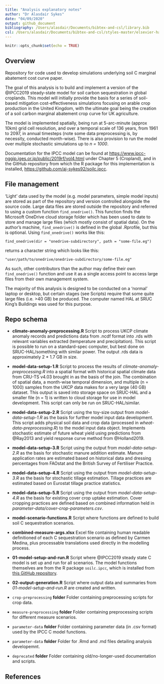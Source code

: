 ```yaml
---
title: "Analysis explanatory notes"
author: "Dr Alasdair Sykes"
date: "04/09/2020"
output: github_document
bibliography: /Users/alasdair/Documents/bibtex-and-csl/library.bib
csl: /Users/alasdair/Documents/bibtex-and-csl/styles-master/elsevier-harvard2.csl
---
```


```r
knitr::opts_chunk$set(echo = TRUE)
```

## Overview

Repository for code used to develop simulations underlying soil C marginal abatement cost curve paper.

The goal of this analysis is to build and implement a version of the @IPCC2019 steady-state model for soil carbon sequestration in global croplands. This model will initially provide the basis for a series of soil-based mitigation cost-effectiveness simulations focusing on arable crop production in the United Kingdom, with the ultimate goal being the creation of a soil carbon marginal abatement crop curve for UK agriculture.

The model is implemented spatially, being run at 5-arc-minute (approx 10km) grid cell resolution, and over a temporal scale of 136 years, from 1961 to 2097, in annual timesteps (note some data preprocessing is, by necessity, conducted month-wise). There is also provision to run the model over multiple stochastic simulations up to *n = 1000*.

Documentation for the IPCC model can be found at <https://www.ipcc-nggip.iges.or.jp/public/2019rf/vol4.html> under Chapter 5 (Cropland), and in the GitHub repository from which the R package for this implementation is installed, <https://github.com/aj-sykes92/soilc.ipcc>.

## File management

'Light' data used by the model (e.g. model parameters, simple model inputs) are stored as part of the repository and version controlled alongside the source code. Large data files are stored outside the repository and referred to using a custom function `find_onedrive()`. This function finds the Microsoft OneDrive cloud storage folder which has been used to date to store and manage large files (which mostly consist of spatial data). On the author's machine, `find_onedrive()` is defined in the global .Rprofile, but this is optional. Using `find_onedrive()` works like this:

`find_onedrive(dir = "onedrive-subdirectory", path = "some-file.eg")`

returns a character string which looks like this:

`"user/path/to/onedrive/onedrive-subdirectory/some-file.eg"`

As such, other contributors than the author may define their own `find_onedrive()` function and use it as a single access point to access large files from their own management system.

The majority of this analysis is designed to be conducted on a 'normal' laptop or desktop, but certain stages (see Scripts) require that some quite large files (i.e. >40 GB) be produced. The computer named HAL at SRUC King's Buildings was used for this purpose.

## Repo schema

* **climate-anomaly-preprocessing.R** Script to process UKCP climate anomaly records and predictions data from .ncdf format into .rds with relevant variables extracted (temperature and precipitation). This script is possible to run on a standard-spec computer, but best done on SRUC-HAL/something with similar power. The output .rds data is approximately 2 * 1.7 GB in size.

* **model-data-setup-1.R** Script to process the results of *climate-anomaly-preprocessing.R* into a spatial format with historical spatial climate data from CRU-TS v4.03 brought in as the basis of the join. The combination of spatial data, a month-wise temporal dimension, and multiple (n = 1000) samples from the UKCP data makes for a very large (40 GB) dataset. This output is saved into storage space on SRUC-HAL and a smaller file (n = 1) is written to cloud storage for use in model development. This script can only be run on SRUC-HAL/similar.

* **model-data-setup-2.R** Script using the toy-size output from *model-data-setup-1.R* as the basis for further model input data development. This script adds physical soil data and crop data (processed in *wheat-data-preprocessing.R*) to the model input data object. Implements stochastic estimate of future wheat yield using predictions from @Ray2013 and yield response curve method from @Holland2019.

* **model-data-setup-3.R** Script using the output from *model-data-setup-2.R* as the basis for stochastic manure addition estimate. Manure application rates are estimated based on historical data and dressing percentages from FAOstat and the British Survey of Fertiliser Practice.

* **model-data-setup-4.R** Script using the output from *model-data-setup-3.R* as the basis for stochastic tillage estimation. Tillage practices are estimated based on Eurostat tillage practice statistics.

* **model-data-setup-5.R** Script using the output from *model-data-setup-4.R* as the basis for existing cover crop uptake estimation. Cover cropping practices are defined based on combined information held in *parameter-data/cover-crop-parameters.csv*.

* **model-scenario-functions.R** Script where functions are defined to build soil C sequestration scenarios.

* **combined-measure-args.xlsx** Excel file containing human readable definitioned of each C sequestration scenario as defined by Carmen Medina, plus processable translations used directly in the modelling process.

* **01-model-setup-and-run.R** Script where @IPCC2019 steady state C model is set up and run for all scenarios. The model functions themselves are from the R package `soilc.ipcc`, which is installed from [this GitHub repository](https://github.com/aj-sykes92/soilc.ipcc).

* **02-output-generation.R** Script where output data and summaries from *01-model-setup-and-run.R* are created and written.

* `crop-preprocessing` **folder** Folder containing preprocessing scripts for crop data.

* `measure-preprocessing` **folder** Folder containing preprocessing scripts for different measure scenarios.

* `parameter-data` **folder** Folder containing parameter data (in .csv format) used by the IPCC C model functions.

* `parameter-data` **folder** Folder for .Rmd and .md files detailing analysis developemnt.

* `deprecated` **folder** Folder containing old/no-longer-used documentation and scripts.

## References
